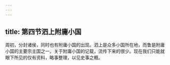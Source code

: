 ```yaml
---
---
---
```

title: 第四节泗上附庸小国
---



周初，分封诸侯，同时也有附庸小国的出现。泗上是众多小国所在地，而鲁是附庸小国的主要宗主国之一。关于附庸小国的记载，流传下来的很少。现在我们只能就眼下所见的仅有资料，略事整理，以见史事之概。